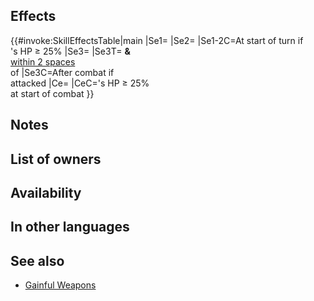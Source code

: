 {{Weapon Infobox
|tagid=SID_有利状態の暗器
|intID=4383
|image=wep_dg092
|exclusive=0
|weaponType=Dagger
|cost=200
|might=8
|range=2
|effect=At start of turn, if unit's HP ≥ 25%, grants 【Null Follow-Up】and【Null Panic】 to unit.<br><br>At start of combat, if unit's HP ≥ 25%, grants Atk/Spd+X to unit during combat (X = number of【Bonus】effects active on unit and【Penalty】effects active on foe, excluding stat bonuses and stat penalties, × 2, + 5).<br><br>Effect:【Dagger ５】<br><br>【Null Follow-Up】<br>If unit's Spd > foe's Spd during combat, neutralizes effects that guarantee foe's follow-up attacks and effects that prevent unit's follow-up attacks for 1 turn.<br><br>【Null Panic】<br>If unit is inflicted with Panic (bonuses converted into penalties), neutralizes the "converts bonuses on target into penalties" effect for 1 turn. (Even though the effect is neutralized, the Panic status remains, and is treated as a Penalty status.)<br><br>【Bonus】<br>All effects that last "for 1 turn" or "that turn only." Includes bonuses granted by a skill like Rally or Hone and positive status effects (extra movement or effects like Dominance).<br><br>【Penalty】<br>All effects that last "on foe through its next action." Includes penalties inflicted by a skill like Panic or Threaten and negative status effects (preventing counterattacks, restricting movement, or the effects of a skill like Triangle Adept or Guard).<br><br>【Dagger ５】<br>After combat, if unit attacked, inflicts Def/Res-５ on target and foes within 2 spaces of target through their next actions.
|required=Steel Dagger
|next=Gainful Dagger+
|promotionRarity=5
|promotionTier=1
|properties=random_owner
}}
==Effects==
{{#invoke:SkillEffectsTable|main
|Se1={{SEt|Null Follow-Up}}
|Se2={{SEt|Null Panic}}
|Se1-2C=At start of turn if<br>{{Tgt|Unit}}'s HP ≥ 25%
|Se3={{Eft|Penalties|Def/Res|5}}
|Se3T={{Tgt|Target Foe}} '''&''' {{Tgt|Foes}}<br>[[within 2 spaces]]<br>of {{Tgt|Target Foe}}
|Se3C=After combat if<br>{{Tgt|Unit}} attacked
|Ce={{Eft|Temporary buffs|Atk/Spd|2 x {{Kp|Bonus}} effects<br>on {{Tgt|Unit}} '''&''' {{Kp|Penalty}}<br>effects on {{Tgt|Foe}}, +5<br>(exc. {{SEt|Bonuses}}<br>'''&''' {{SEt|Penalties}})}}
|CeC={{Tgt|Unit}}'s HP ≥ 25%<br>at start of combat
}}
==Notes==
{{Null Follow-Up}}
{{Null Panic}}
{{Temporary buffs}}
{{EffectfromBonus|temporary buffs|nonStat=1}}
{{EffectfromPenalty|temporary buffs|nonStat=1}}
{{IfUnitAttacked}}
{{Penalties}}
==List of owners==
{{Skill Hero List}}
==Availability==
{{PassiveFocusList}}
{{PassiveDistributionList}}
{{PassiveCombatManualList}}
==In other languages==
{{OtherLanguages
|japanese=
|german=
|spanishEU=
|spanishLA=
|french=
|italian=
|chineseTW=
|portuguese=
}}
==See also==
{{See also skills|cond=Description LIKE '%number of%Bonus%effects active on%' AND (Exclusive='1' AND Name NOT LIKE '%+' AND Properties HOLDS NOT 'arcane')}}
* [[Skill families/Weapons#Gainful|Gainful Weapons]]
{{Weapons Navbox}}